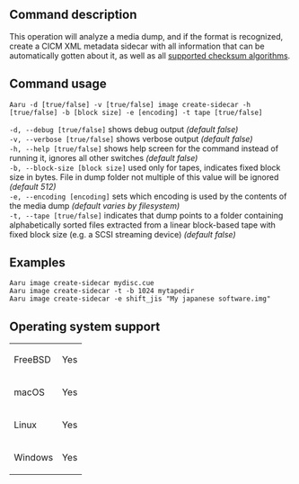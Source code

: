 ==Command description==
This operation will analyze a media dump, and if the format is recognized, create a CICM XML metadata sidecar with all information that can be automatically gotten about it, as well as all [[Supported-checksums.md|supported checksum algorithms]].

==Command usage==
<code>Aaru -d [true/false] -v [true/false] image create-sidecar -h [true/false] -b [block size] -e [encoding] -t tape [true/false] <image-path></code>

<code>-d, --debug [true/false]</code> shows debug output ''(default false)''<br />
<code>-v, --verbose [true/false]</code> shows verbose output ''(default false)''<br />
<code>-h, --help [true/false]</code> shows help screen for the command instead of running it, ignores all other switches ''(default false)''<br />
<code>-b, --block-size [block size]</code> used only for tapes, indicates fixed block size in bytes. File in dump folder not multiple of this value will be ignored ''(default 512)''<br />
<code>-e, --encoding [encoding]</code> sets which encoding is used by the contents of the media dump ''(default varies by filesystem)''<br />
<code>-t, --tape [true/false]</code> indicates that dump points to a folder containing alphabetically sorted files extracted from a linear block-based tape with fixed block size (e.g. a SCSI streaming device) ''(default false)''<br />

==Examples==
<code>Aaru image create-sidecar mydisc.cue</code><br />
<code>Aaru image create-sidecar -t -b 1024 mytapedir</code><br />
<code>Aaru image create-sidecar -e shift_jis "My japanese software.img"</code><br />

==Operating system support==
{|
| FreeBSD
| Yes
|-
| macOS
| Yes
|-
| Linux
| Yes
|-
| Windows
| Yes
|}
